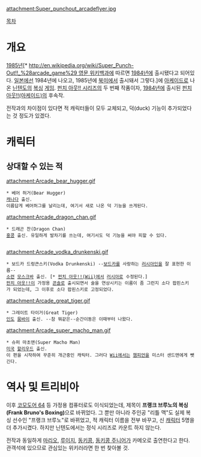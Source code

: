 attachment:Super_punchout_arcadeflyer.jpg

[[목차]]

= 개요 =

[[1985년]][* [[http://en.wikipedia.org/wiki/Super_Punch-Out!!_%28arcade_game%29 영문 위키백과]]에 따르면 [[1984년]]에 출시됐다고 되어있다. [[일본]]에선 1984년에 나오고, 1985년에 [[북미]]에서 출시돼서 그렇다.]에 [[아케이드]]로 나온 [[닌텐도]]의 [[복싱]] [[게임]]. [[펀치 아웃! 시리즈|펀치 아웃!! 시리즈]]의 두 번째 작품이자, [[1984년]]에 출시된 [[펀치 아웃!!(아케이드)]]의 후속작.

전작과의 차이점이 있다면 적 캐릭터들이 모두 교체되고, 덕(duck) 기능이 추가되었다는 것 정도가 있겠다.


= 캐릭터 =
== 상대할 수 있는 적 ==
attachment:Arcade_bear_hugger.gif
 * 베어 허거(Bear Hugger)
 [[캐나다]] 출신.
 이름답게 베어허그를 날리는데, 여기서 새로 나온 덕 기능을 쓰게된다.

attachment:Arcade_dragon_chan.gif
 * 드래곤 찬(Dragon Chan)
 [[홍콩]] 출신. 유일하게 발차기를 쓰는데, 여기서도 덕 기능을 써야 피할 수 있다.
  
attachment:Arcade_vodka_drunkenski.gif
 * 보드카 드렁큰스키(Vodka Drunkenski) --[[보드카]]를 사랑하는 [[러시아인]]을 잘 표현한 이름--
 [[소련]] [[모스크바]] 출신. [* [[펀치 아웃!!(Wii)]]에서 [[러시아]]로 수정된다.]
 [[펀치 아웃!!]]이 가정용 [[콘솔]]로 출시되면서 술을 연상시키는 이름이 좀 그런지 소다 팝핀스키가 되었는데, 그 이후로 소다 팝핀스키로 고정되었다.

attachment:Arcade_great_tiger.gif
 * 그레이트 타이거(Great Tiger)
 [[인도]] [[뭄바이]] 출신. --참 뭐같은--순간이동은 이때부터 나왔다.

attachment:Arcade_super_macho_man.gif
 * 슈퍼 마초맨(Super Macho Man)
 [[미국]] [[할리우드]] 출신.
 이 편을 시작하여 꾸준히 개근중인 캐릭터. 그러다 [[펀치 아웃!!(Wii)|Wii]]에서는 [[챔피언]]을 미스터 샌드맨에게 뺏긴다.


= 역사 및 트리비아 =

이후 [[코모도어 64]] 등 가정용 컴퓨터로도 이식되었는데, 제목이 '''프랭크 브루노의 복싱 (Frank Bruno's Boxing)'''으로 바뀌었다. 그 뿐만 아니라 주인공 "리틀 맥"도 실제 복싱 선수인 "프랭크 브루노"로 바뀌었고, 적 캐릭터 이름을 전부 바꾸고, 신 [[캐릭터]] 5명을 더 추가시켰다. 하지만 닌텐도에서는 정식 시리즈로 카운트 하지 않는다.

전작과 동일하게 [[마리오]], [[루이지]], [[동키콩]], [[동키콩 주니어]]가 카메오로 출연한다고 한다. 관객석에 있으므로 관심있는 위키러라면 한 번 찾아볼 것.

